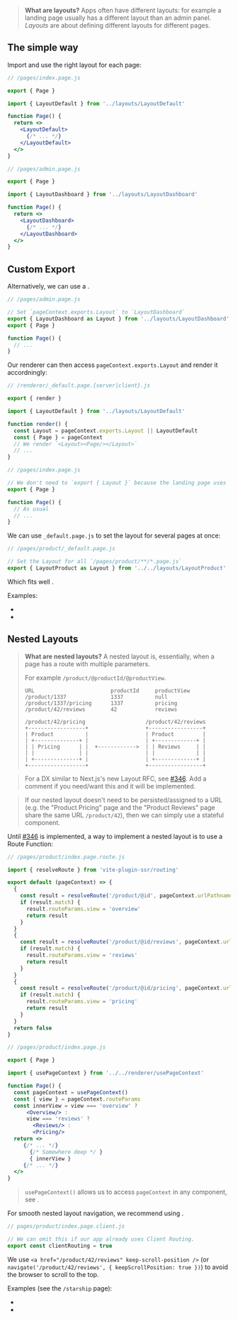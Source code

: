 
> **What are layouts?**
> Apps often have different layouts:
> for example a landing page usually has a different layout than an admin panel.
> *Layouts* are about defining different layouts for different pages.


## The simple way

Import and use the right layout for each page:

```jsx
// /pages/index.page.js

export { Page }

import { LayoutDefault } from '../layouts/LayoutDefault'

function Page() {
  return <>
    <LayoutDefault>
      {/* ... */}
    </LayoutDefault>
  </>
}
```

```jsx
// /pages/admin.page.js

export { Page }

import { LayoutDashboard } from '../layouts/LayoutDashboard'

function Page() {
  return <>
    <LayoutDashboard>
      {/* ... */}
    </LayoutDashboard>
  </>
}
```


## Custom Export

Alternatively, we can use a <Link href="/exports" text="Custom Export" />.

```js
// /pages/admin.page.js

// Set `pageContext.exports.Layout` to `LayoutDashboard`
export { LayoutDashboard as Layout } from '../layouts/LayoutDashboard'
export { Page }

function Page() {
  // ...
}
```

Our renderer can then access `pageContext.exports.Layout` and render it accordningly:

```js
// /renderer/_default.page.{server|client}.js

export { render }

import { LayoutDefault } from '../layouts/LayoutDefault'

function render() {
  const Layout = pageContext.exports.Layout || LayoutDefault
  const { Page } = pageContext
  // We render `<Layout><Page/></Layout>`
  // ...
}
```

```js
// /pages/index.page.js

// We don't need to `export { Layout }` because the landing page uses `<LayoutDefault>`
export { Page }

function Page() {
  // As usual
  // ...
}
```

We can use `_default.page.js` to set the layout for several pages at once:

```js
// /pages/product/_default.page.js

// Set the Layout for all `/pages/product/**/*.page.js`
export { LayoutProduct as Layout } from '../../layouts/LayoutProduct'
```

Which fits well <Link text="Domain-driven file structure" href='/file-structure#domain-driven' />.

Examples:
 - <RepoLink path="/examples/layouts-react/" />
 - <RepoLink path="/examples/layouts-vue/" />


## Nested Layouts

> **What are nested layouts?** A nested layout is, essentially, when a page has a route with multiple parameters.
>
> For example `/product/@productId/@productView`.
> ```
> URL                        productId     productView
> /product/1337              1337          null
> /product/1337/pricing      1337          pricing
> /product/42/reviews        42            reviews
> ```
> ```
> /product/42/pricing                   /product/42/reviews
> +------------------+                  +-----------------+
> | Product          |                  | Product         |
> | +--------------+ |                  | +-------------+ |
> | | Pricing      | |  +------------>  | | Reviews     | |
> | |              | |                  | |             | |
> | +--------------+ |                  | +-------------+ |
> +------------------+                  +-----------------+
> ```

> For a DX similar to Next.js's new Layout RFC, see [#346](https://github.com/brillout/vite-plugin-ssr/issues/346).
> Add a comment if you need/want this and it will be implemented.

> If our nested layout doesn't need to be persisted/assigned to a URL (e.g. the "Product Pricing" page and the "Product Reviews" page share the same URL `/product/42`), then we can simply use a stateful component.

Until [#346](https://github.com/brillout/vite-plugin-ssr/issues/346) is implemented,
a way to implement a nested layout is to use a Route Function:

```js
// /pages/product/index.page.route.js

import { resolveRoute } from 'vite-plugin-ssr/routing'

export default (pageContext) => {
  {
    const result = resolveRoute('/product/@id', pageContext.urlPathname)
    if (result.match) {
      result.routeParams.view = 'overview'
      return result
    }
  }
  {
    const result = resolveRoute('/product/@id/reviews', pageContext.urlPathname)
    if (result.match) {
      result.routeParams.view = 'reviews'
      return result
    }
  }
  {
    const result = resolveRoute('/product/@id/pricing', pageContext.urlPathname)
    if (result.match) {
      result.routeParams.view = 'pricing'
      return result
    }
  }
  return false
}
```

```jsx
// /pages/product/index.page.js

export { Page }

import { usePageContext } from '../../renderer/usePageContext'

function Page() {
  const pageContext = usePageContext()
  const { view } = pageContext.routeParams
  const innerView = view === 'overview' ?
      <Overview/> :
      view === 'reviews' ?
        <Reviews/> :
        <Pricing/>
  return <>
     {/* ... */}
       {/* Somewhere deep */ }
       { innerView }
     {/* ... */}
  </>
}
```

> `usePageContext()` allows us to access `pageContext` in any component, see <Link href="/pageContext-anywhere" noBreadcrumb={true} />.

For smooth nested layout navigation, we recommend using <Link href="/client-routing" noBreadcrumb={true} />.

```js
// pages/product/index.page.client.js

// We can omit this if our app already uses Client Routing.
export const clientRouting = true
```

We use `<a href="/product/42/reviews" keep-scroll-position />` (or `navigate('/product/42/reviews', { keepScrollPosition: true })`) to avoid the browser to scroll to the top.

Examples (see the `/starship` page):
 - <RepoLink path="/examples/layouts-react/" />
 - <RepoLink path="/examples/layouts-vue/" />
